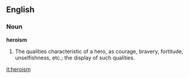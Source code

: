 ==English==

===Noun===

'''heroism'''

#The qualities characteristic of a hero, as courage, bravery, fortitude, unselfishness, etc.; the display of such qualities.

[[it:heroism]]